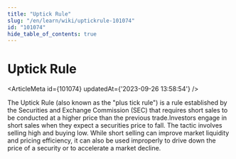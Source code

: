 ```yaml
---
title: "Uptick Rule"
slug: "/en/learn/wiki/uptickrule-101074"
id: "101074"
hide_table_of_contents: true
---
```



# Uptick Rule

<ArticleMeta id={101074} updatedAt={'2023-09-26 13:58:54'} />
<div className='border-solid border-b border-t-0 my-4 border-[var(--ifm-color-gray-300)]' />

The Uptick Rule (also known as the "plus tick rule") is a rule established by the Securities and Exchange Commission (SEC) that requires short sales to be conducted at a higher price than the previous trade.Investors engage in short sales when they expect a securities price to fall. The tactic involves selling high and buying low. While short selling can improve market liquidity and pricing efficiency, it can also be used improperly to drive down the price of a security or to accelerate a market decline.
